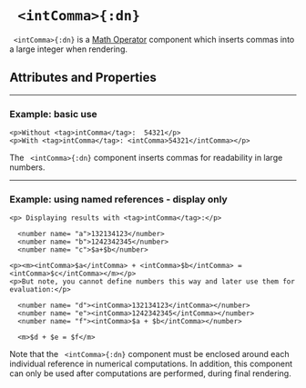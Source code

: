 


# ` <intComma>{:dn}`

` <intComma>{:dn}` is a [Math Operator](../document_structure/essentialConcepts#component-types) 
component which inserts commas into a large integer when rendering. 

## Attributes and Properties 
 <AttrDisplay name='intComma'/> 
 <PropDisplay name='intComma'/>

---

### Example: basic use


```doenet-editor-horiz
<p>Without <tag>intComma</tag>:  54321</p>
<p>With <tag>intComma</tag>: <intComma>54321</intComma></p>
```



The ` <intComma>{:dn}` component inserts commas for readability in large numbers.



---

### Example: using named references - display only


```doenet-example
<p> Displaying results with <tag>intComma</tag>:</p>

  <number name= "a">132134123</number>
  <number name= "b">1242342345</number>
  <number name= "c">$a+$b</number>

<p><m><intComma>$a</intComma> + <intComma>$b</intComma> = <intComma>$c</intComma></m></p>
<p>But note, you cannot define numbers this way and later use them for evaluation:</p>

  <number name= "d"><intComma>132134123</intComma></number>
  <number name= "e"><intComma>1242342345</intComma></number>
  <number name= "f"><intComma>$a + $b</intComma></number>

  <m>$d + $e = $f</m>
```



Note that the ` <intComma>{:dn}` component must be enclosed around each individual 
reference in numerical computations. In addition, this component can only be used after 
computations are performed, during final rendering.

